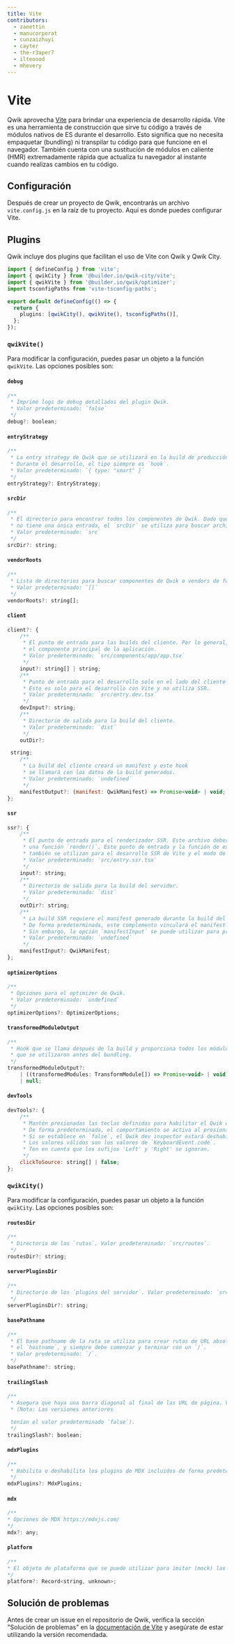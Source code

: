 ```yaml
---
title: Vite
contributors:
  - zanettin
  - manucorporat
  - cunzaizhuyi
  - cayter
  - the-r3aper7
  - ilteoood
  - mhevery
---
```


# Vite

Qwik aprovecha [Vite](https://vitejs.dev/) para brindar una experiencia de desarrollo rápida. Vite es una herramienta de construcción que sirve tu código a través de módulos nativos de ES durante el desarrollo.
Esto significa que no necesita empaquetar (bundling) ni transpilar tu código para que funcione en el navegador. También cuenta con una sustitución de módulos en caliente (HMR) extremadamente rápida que actualiza tu navegador al instante cuando realizas cambios en tu código.

## Configuración

Después de crear un proyecto de Qwik, encontrarás un archivo `vite.config.js` en la raíz de tu proyecto. Aquí es donde puedes configurar Vite.

## Plugins

Qwik incluye dos plugins que facilitan el uso de Vite con Qwik y Qwik City.

```ts title="vite.config.ts"
import { defineConfig } from 'vite';
import { qwikCity } from '@builder.io/qwik-city/vite';
import { qwikVite } from '@builder.io/qwik/optimizer';
import tsconfigPaths from 'vite-tsconfig-paths';

export default defineConfig(() => {
  return {
    plugins: [qwikCity(), qwikVite(), tsconfigPaths()],
  };
});
```

### `qwikVite()`

Para modificar la configuración, puedes pasar un objeto a la función `qwikVite`. Las opciones posibles son:

#### `debug`

```js
/**
 * Imprime logs de debug detallados del plugin Qwik.
 * Valor predeterminado: `false`
 */
debug?: boolean;
```

#### `entryStrategy`

```js
/**
 * La entry strategy de Qwik que se utilizará en la build de producción.
 * Durante el desarrollo, el tipo siempre es `hook`.
 * Valor predeterminado: `{ type: "smart" }`
 */
entryStrategy?: EntryStrategy;
```

#### `srcDir`

```js
/**
 * El directorio para encontrar todos los componentes de Qwik. Dado que Qwik
 * no tiene una única entrada, el `srcDir` se utiliza para buscar archivos de Qwik de forma recursiva.
 * Valor predeterminado: `src`
 */
srcDir?: string;
```

#### `vendorRoots`

```js
/**
 * Lista de directorios para buscar componentes de Qwik o vendors de forma recursiva.
 * Valor predeterminado: `[]`
 */
vendorRoots?: string[];
```

#### `client`

```js
client?: {
    /**
     * El punto de entrada para las builds del cliente. Por lo general, esto sería
     * el componente principal de la aplicación.
     * Valor predeterminado: `src/components/app/app.tsx`
     */
    input?: string[] | string;
    /**
     * Punto de entrada para el desarrollo solo en el lado del cliente (client-side) con recarga de módulos en caliente (HMR).
     * Esto es solo para el desarrollo con Vite y no utiliza SSR.
     * Valor predeterminado: `src/entry.dev.tsx`
     */
    devInput?: string;
    /**
     * Directorio de salida para la build del cliente.
     * Valor predeterminado: `dist`
     */
    outDir?:

 string;
    /**
     * La build del cliente creará un manifest y este hook
     * se llamará con los datos de la build generados.
     * Valor predeterminado: `undefined`
     */
    manifestOutput?: (manifest: QwikManifest) => Promise<void> | void;
};
```

#### `ssr`

```js
ssr?: {
    /**
     * El punto de entrada para el renderizador SSR. Este archivo debería exportar
     * una función `render()`. Este punto de entrada y la función de exportación `render()`
     * también se utilizan para el desarrollo SSR de Vite y el modo de debug de Node.js.
     * Valor predeterminado: `src/entry.ssr.tsx`
     */
    input?: string;
    /**
     * Directorio de salida para la build del servidor.
     * Valor predeterminado: `dist`
     */
    outDir?: string;
    /**
     * La build SSR requiere el manifest generado durante la build del cliente.
     * De forma predeterminada, este complemento vinculará el manifest del cliente a la build SSR.
     * Sin embargo, la opción `manifestInput` se puede utilizar para proporcionar manualmente un manifest.
     * Valor predeterminado: `undefined`
     */
    manifestInput?: QwikManifest;
};
```

#### `optimizerOptions`

```js
/**
 * Opciones para el optimizer de Qwik.
 * Valor predeterminado: `undefined`
 */
optimizerOptions?: OptimizerOptions;
```

#### `transformedModuleOutput`

```js
/**
 * Hook que se llama después de la build y proporciona todos los módulos transformados
 * que se utilizaron antes del bundling.
 */
transformedModuleOutput?:
    | ((transformedModules: TransformModule[]) => Promise<void> | void)
    | null;
```

#### `devTools`

```js
devTools?: {
    /**
     * Mantén presionadas las teclas definidas para habilitar el Qwik dev inspector.
     * De forma predeterminada, el comportamiento se activa al presionar la tecla `Alt` izquierda o derecha.
     * Si se establece en `false`, el Qwik dev inspector estará deshabilitado.
     * Los valores válidos son los valores de `KeyboardEvent.code`.
     * Ten en cuenta que los sufijos 'Left' y 'Right' se ignoran.
     */
    clickToSource: string[] | false;
};
```

### `qwikCity()`

Para modificar la configuración, puedes pasar un objeto a la función `qwikCity`. Las opciones posibles son:

#### `routesDir`

```js
/**
 * Directorio de las `rutas`. Valor predeterminado: `src/routes`.
 */
routesDir?: string;
```

#### `serverPluginsDir`

```js
/**
 * Directorio de los `plugins del servidor`. Valor predeterminado: `src/server-plugins`.
 */
serverPluginsDir?: string;
```

#### `basePathname`

```js
/**
 * El base pathname de la ruta se utiliza para crear rutas de URL absolutas hasta
 * el `hostname`, y siempre debe comenzar y terminar con un `/`.
 * Valor predeterminado: `/`.
 */
basePathname?: string;
```

#### `trailingSlash`

```js
/**
 * Asegura que haya una barra diagonal al final de las URL de página. Valor predeterminado: `true`.
 * (Nota: Las versiones anteriores

 tenían el valor predeterminado `false`).
 */
trailingSlash?: boolean;
```

#### `mdxPlugins`

```js
/**
 * Habilita o deshabilita los plugins de MDX incluidos de forma predeterminada en qwik-city.
 */
mdxPlugins?: MdxPlugins;
```

#### `mdx`

```js
/**
* Opciones de MDX https://mdxjs.com/
*/
mdx?: any;
```

#### `platform`

```js
/**
* El objeto de plataforma que se puede utilizar para imitar (mock) las bindings de Cloudflare.
*/
platform?: Record<string, unknown>;
```

## Solución de problemas

Antes de crear un issue en el repositorio de Qwik, verifica la sección "Solución de problemas" en la [documentación de Vite](https://vitejs.dev/guide/troubleshooting.html) y asegúrate de estar utilizando la versión recomendada.
